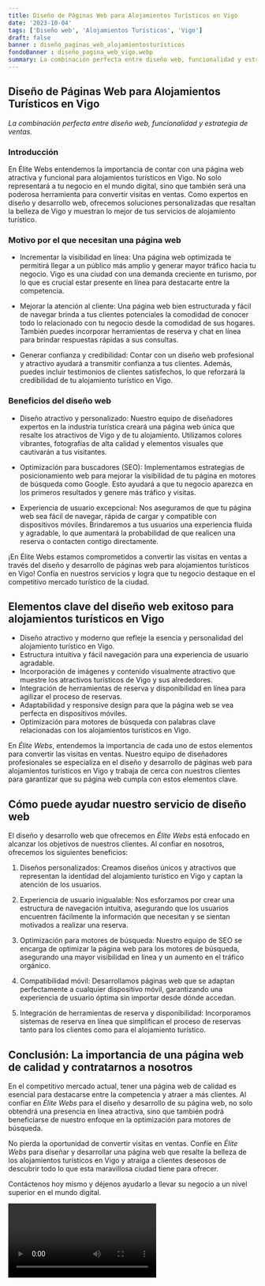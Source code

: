 ```yaml
---
title: Diseño de Páginas Web para Alojamientos Turísticos en Vigo
date: '2023-10-04'
tags: ['Diseño web', 'Alojamientos Turísticos', 'Vigo']
draft: false
banner : diseño_paginas_web_alojamientosturísticos
fondoBanner : diseño_pagina_web_vigo.webp
summary: La combinación perfecta entre diseño web, funcionalidad y estrategia de ventas.
---
```


## Diseño de Páginas Web para Alojamientos Turísticos en Vigo

*La combinación perfecta entre diseño web, funcionalidad y estrategia de ventas.*

### Introducción

En Élite Webs entendemos la importancia de contar con una página web atractiva y funcional para alojamientos turísticos en Vigo. No solo representará a tu negocio en el mundo digital, sino que también será una poderosa herramienta para convertir visitas en ventas. Como expertos en diseño y desarrollo web, ofrecemos soluciones personalizadas que resaltan la belleza de Vigo y muestran lo mejor de tus servicios de alojamiento turístico.

### Motivo por el que necesitan una página web

- Incrementar la visibilidad en línea: Una página web optimizada te permitirá llegar a un público más amplio y generar mayor tráfico hacia tu negocio. Vigo es una ciudad con una demanda creciente en turismo, por lo que es crucial estar presente en línea para destacarte entre la competencia.

- Mejorar la atención al cliente: Una página web bien estructurada y fácil de navegar brinda a tus clientes potenciales la comodidad de conocer todo lo relacionado con tu negocio desde la comodidad de sus hogares. También puedes incorporar herramientas de reserva y chat en línea para brindar respuestas rápidas a sus consultas.

- Generar confianza y credibilidad: Contar con un diseño web profesional y atractivo ayudará a transmitir confianza a tus clientes. Además, puedes incluir testimonios de clientes satisfechos, lo que reforzará la credibilidad de tu alojamiento turístico en Vigo.

### Beneficios del diseño web

- Diseño atractivo y personalizado: Nuestro equipo de diseñadores expertos en la industria turística creará una página web única que resalte los atractivos de Vigo y de tu alojamiento. Utilizamos colores vibrantes, fotografías de alta calidad y elementos visuales que cautivarán a tus visitantes.

- Optimización para buscadores (SEO): Implementamos estrategias de posicionamiento web para mejorar la visibilidad de tu página en motores de búsqueda como Google. Esto ayudará a que tu negocio aparezca en los primeros resultados y genere más tráfico y visitas.

- Experiencia de usuario excepcional: Nos aseguramos de que tu página web sea fácil de navegar, rápida de cargar y compatible con dispositivos móviles. Brindaremos a tus usuarios una experiencia fluida y agradable, lo que aumentará la probabilidad de que realicen una reserva o contacten contigo directamente.

¡En Élite Webs estamos comprometidos a convertir las visitas en ventas a través del diseño y desarrollo de páginas web para alojamientos turísticos en Vigo! Confía en nuestros servicios y logra que tu negocio destaque en el competitivo mercado turístico de la ciudad.

<GifSeo />

<Cta />

## Elementos clave del diseño web exitoso para alojamientos turísticos en Vigo

- Diseño atractivo y moderno que refleje la esencia y personalidad del alojamiento turístico en Vigo.
- Estructura intuitiva y fácil navegación para una experiencia de usuario agradable.
- Incorporación de imágenes y contenido visualmente atractivo que muestre los atractivos turísticos de Vigo y sus alrededores.
- Integración de herramientas de reserva y disponibilidad en línea para agilizar el proceso de reservas.
- Adaptabilidad y responsive design para que la página web se vea perfecta en dispositivos móviles.
- Optimización para motores de búsqueda con palabras clave relacionadas con los alojamientos turísticos en Vigo.

En *Élite Webs*, entendemos la importancia de cada uno de estos elementos para convertir las visitas en ventas. Nuestro equipo de diseñadores profesionales se especializa en el diseño y desarrollo de páginas web para alojamientos turísticos en Vigo y trabaja de cerca con nuestros clientes para garantizar que su página web cumpla con estos elementos clave.

## Cómo puede ayudar nuestro servicio de diseño web

El diseño y desarrollo web que ofrecemos en *Élite Webs* está enfocado en alcanzar los objetivos de nuestros clientes. Al confiar en nosotros, ofrecemos los siguientes beneficios:

1. Diseños personalizados: Creamos diseños únicos y atractivos que representan la identidad del alojamiento turístico en Vigo y captan la atención de los usuarios.

2. Experiencia de usuario inigualable: Nos esforzamos por crear una estructura de navegación intuitiva, asegurando que los usuarios encuentren fácilmente la información que necesitan y se sientan motivados a realizar una reserva.

3. Optimización para motores de búsqueda: Nuestro equipo de SEO se encarga de optimizar la página web para los motores de búsqueda, asegurando una mayor visibilidad en línea y un aumento en el tráfico orgánico.

4. Compatibilidad móvil: Desarrollamos páginas web que se adaptan perfectamente a cualquier dispositivo móvil, garantizando una experiencia de usuario óptima sin importar desde dónde accedan.

5. Integración de herramientas de reserva y disponibilidad: Incorporamos sistemas de reserva en línea que simplifican el proceso de reservas tanto para los clientes como para el alojamiento turístico.

## Conclusión: La importancia de una página web de calidad y contratarnos a nosotros

En el competitivo mercado actual, tener una página web de calidad es esencial para destacarse entre la competencia y atraer a más clientes. Al confiar en *Élite Webs* para el diseño y desarrollo de su página web, no solo obtendrá una presencia en línea atractiva, sino que también podrá beneficiarse de nuestro enfoque en la optimización para motores de búsqueda.

No pierda la oportunidad de convertir visitas en ventas. Confíe en *Élite Webs* para diseñar y desarrollar una página web que resalte la belleza de los alojamientos turísticos en Vigo y atraiga a clientes deseosos de descubrir todo lo que esta maravillosa ciudad tiene para ofrecer.

Contáctenos hoy mismo y déjenos ayudarlo a llevar su negocio a un nivel superior en el mundo digital.

<Video />

<CtaBot job='Alojamientos Turísticos' city='Vigo'/>

<Gmaps query='Vigo+españa+maps' />